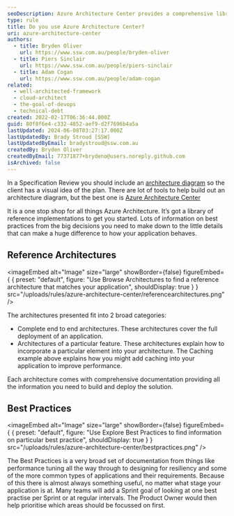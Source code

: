 ```yaml
---
seoDescription: Azure Architecture Center provides a comprehensive library of reference implementations and best practices to help you design and deploy well-architected solutions on Azure.
type: rule
title: Do you use Azure Architecture Center?
uri: azure-architecture-center
authors:
  - title: Bryden Oliver
    url: https://www.ssw.com.au/people/bryden-oliver
  - title: Piers Sinclair
    url: https://www.ssw.com.au/people/piers-sinclair
  - title: Adam Cogan
    url: https://www.ssw.com.au/people/adam-cogan
related:
  - well-architected-framework
  - cloud-architect
  - the-goal-of-devops
  - technical-debt
created: 2022-02-17T06:36:44.000Z
guid: 80f8f6e4-c332-4852-aef9-d2f7696b4a5a
lastUpdated: 2024-06-08T03:27:17.000Z
lastUpdatedBy: Brady Stroud [SSW]
lastUpdatedByEmail: bradystroud@ssw.com.au
createdBy: Bryden Oliver
createdByEmail: 77371877+brydeno@users.noreply.github.com
isArchived: false
---
```


In a Specification Review you should include an [architecture diagram](/architecture-diagram) so the client has a visual idea of the plan. There are lot of tools to help build out an architecture diagram, but the best one is [Azure Architecture Center](https://docs.microsoft.com/en-us/azure/architecture/?WT.mc_id=AZ-MVP-33518)

It is a one stop shop for all things Azure Architecture. It’s got a library of reference implementations to get you started. Lots of information on best practices from the big decisions you need to make down to the little details that can make a huge difference to how your application behaves.

<youtubeEmbed url="https://www.youtube.com/watch?v=AhAz3BcXy0A" description="Video: Discovering the Azure Architecture Center | Azure Tips and Tricks (2 mins)" />

## Reference Architectures


<imageEmbed
  alt="Image"
  size="large"
  showBorder={false}
  figureEmbed={ {
    preset: "default",
    figure: "Use Browse Architectures to find a reference architecture that matches your application",
    shouldDisplay: true
  } }
  src="/uploads/rules/azure-architecture-center/referencearchitectures.png"
/>

The architectures presented fit into 2 broad categories:

* Complete end to end architectures. These architectures cover the full deployment of an application.
* Architectures of a particular feature. These architectures explain how to incorporate a particular element into your architecture. The Caching example above explains how you might add caching into your application to improve performance.

Each architecture comes with comprehensive documentation providing all the information you need to build and deploy the solution.

## Best Practices


<imageEmbed
  alt="Image"
  size="large"
  showBorder={false}
  figureEmbed={ {
    preset: "default",
    figure: "Use Explore Best Practices to find information on particular best practice",
    shouldDisplay: true
  } }
  src="/uploads/rules/azure-architecture-center/bestpractices.png"
/>

The Best Practices is a very broad set of documentation from things like performance tuning all the way through to designing for resiliency and some of the more common types of applications and their requirements. Because of this there is almost always something useful, no matter what stage your application is at. Many teams will add a Sprint goal of looking at one best practise per Sprint or at regular intervals. The Product Owner would then help prioritise which areas should be focussed on first.
